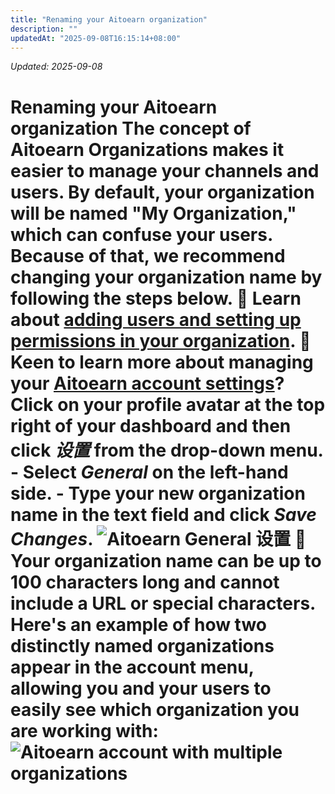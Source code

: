 ```yaml
---
title: "Renaming your Aitoearn organization"
description: ""
updatedAt: "2025-09-08T16:15:14+08:00"
---
```

<!-- UPDATED_AT -->
_Updated: 2025-09-08_

# Renaming your Aitoearn organization The concept of Aitoearn Organizations makes it easier to manage your channels and users. By default, your organization will be named "My Organization," which can confuse your users. Because of that, we recommend changing your organization name by following the steps below. 📝 Learn about [adding users and setting up permissions in your organization](https://aitoearn.helpscoutdocs.com/article/670-adding-users-and-setting-up-permissions-in-your-organization). 🎥 Keen to learn more about managing your [Aitoearn account settings](https://fast.wistia.net/embed/channel/nasetpeuf7?wchannelid=nasetpeuf7&wmediaid=yufpkp96lw)? Click on your profile avatar at the top right of your dashboard and then click *设置* from the drop-down menu. - Select ***General*** on the left-hand side. - Type your new organization name in the text field and click ***Save Changes***. ![Aitoearn General 设置](//d33v4339jhl8k0.cloudfront.net/docs/assets/64cb6cf86d4a3e191f237e66/images/67ae3f088ccf815f4fc08265/file-9ZIwYGth0u.jpg) 📝 Your organization name can be up to 100 characters long and cannot include a URL or special characters. Here's an example of how two distinctly named organizations appear in the account menu, allowing you and your users to easily see which organization you are working with: ![Aitoearn account with multiple organizations](//d33v4339jhl8k0.cloudfront.net/docs/assets/64cb6cf86d4a3e191f237e66/images/67ae4069769d1a4e1f4ed98d/file-gbE91GYym6.jpg)